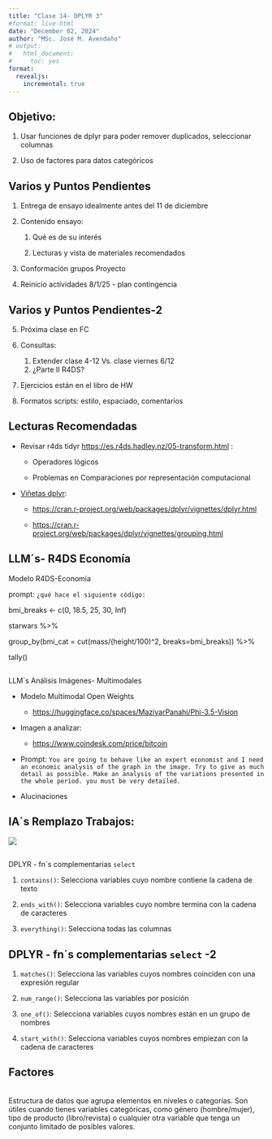 ```yaml
---
title: "Clase 14- DPLYR 3"
#format: live-html
date: "December 02, 2024"
author: "MSc. José M. Avendaño"
# output:
#   html_document:
#     toc: yes
format: 
  revealjs:
    incremental: true   
---
```


## Objetivo:

1.  Usar funciones de dplyr para poder remover duplicados, seleccionar columnas

2.  Uso de factores para datos categóricos

## Varios y Puntos Pendientes

1.  Entrega de ensayo idealmente antes del 11 de diciembre

2.  Contenido ensayo:

    1.  Qué es de su interés

    2.  Lecturas y vista de materiales recomendados

3.  Conformación grupos Proyecto

4.  Reinicio actividades 8/1/25 - plan contingencia

## Varios y Puntos Pendientes-2

5.  Próxima clase en FC

6.  Consultas:

    1.  Extender clase 4-12 Vs. clase viernes 6/12
    2.  ¿Parte II R4DS?

7.  Ejercicios están en el libro de HW

8.  Formatos scripts: estilo, espaciado, comentarios

## Lecturas Recomendadas

-   Revisar r4ds tidyr <https://es.r4ds.hadley.nz/05-transform.html> :

    -   Operadores lógicos

    -   Problemas en Comparaciones por representación computacional

-   [Viñetas dplyr](https://cran.r-project.org/web/packages/dplyr/vignettes/grouping.html):

    -   <https://cran.r-project.org/web/packages/dplyr/vignettes/dplyr.html>

    -   <https://cran.r-project.org/web/packages/dplyr/vignettes/grouping.html>

## LLM´s- R4DS Economía

Modelo R4DS-Economía

prompt: `¿qué hace el siguiente código:`

bmi_breaks \<- c(0, 18.5, 25, 30, Inf)

starwars %\>%

group_by(bmi_cat = cut(mass/(height/100)\^2, breaks=bmi_breaks)) %\>%

tally()

## 

LLM´s Análisis Imágenes- Multimodales

-   Modelo Multimodal Open Weights

    -   <https://huggingface.co/spaces/MaziyarPanahi/Phi-3.5-Vision>

-   Imagen a analizar:

    -   <https://www.coindesk.com/price/bitcoin>

-   Prompt: `You are going to behave like an expert economist and I need an economic analysis of the graph in the image. Try to give as much detail as possible. Make an analysis of the variations presented in the whole period. you must be very detailed.`

-   Alucinaciones

## IA´s Remplazo Trabajos:

![](images/robots.png)

## 

DPLYR - fn´s complementarias `select`

1.  `contains()`: Selecciona variables cuyo nombre contiene la cadena de texto

2.  `ends_with()`: Selecciona variables cuyo nombre termina con la cadena de caracteres

3.  `everything()`: Selecciona todas las columnas

## DPLYR - fn´s complementarias `select` -2

1.  `matches()`: Selecciona las variables cuyos nombres coinciden con una expresión regular

2.  `num_range()`: Selecciona las variables por posición

3.  `one_of()`: Selecciona variables cuyos nombres están en un grupo de nombres

4.  `start_with()`: Selecciona variables cuyos nombres empiezan con la cadena de caracteres

## Factores

\
Estructura de datos que agrupa elementos en niveles o categorías. Son útiles cuando tienes variables categóricas, como género (hombre/mujer), tipo de producto (libro/revista) o cualquier otra variable que tenga un conjunto limitado de posibles valores.
